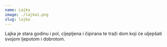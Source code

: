 ```yaml
---
name: Lajka
image: ./lajka1.png
slug: lajka
---
```

Lajka je stara godinu i pol, cijepljena i čipirana te traži dom koji će uljepšati svojom ljepotom i dobrotom.